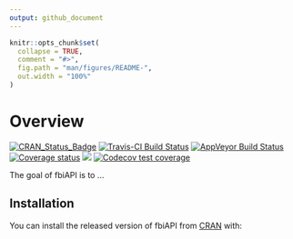 ```yaml
---
output: github_document
---
```


<!-- README.md is generated from README.Rmd. Please edit that file -->

```r
knitr::opts_chunk$set(
  collapse = TRUE,
  comment = "#>",
  fig.path = "man/figures/README-",
  out.width = "100%"
)
```
# Overview

<!-- badges: start -->
[![CRAN_Status_Badge](https://www.r-pkg.org/badges/version/fbiAPI)](https://cran.r-project.org/package=fbiAPI.png)
[![Travis-CI Build Status](https://travis-ci.org/jacobkap/fbiAPI.svg?branch=master)](https://travis-ci.org/jacobkap/fbiAPI) [![AppVeyor Build Status](https://ci.appveyor.com/api/projects/status/github/jacobkap/fbiAPI?branch=master&svg=true)](https://ci.appveyor.com/project/jacobkap/fbiAPI) [![Coverage status](https://codecov.io/gh/jacobkap/fbiAPI/branch/master/graph/badge.svg)](https://codecov.io/github/jacobkap/fbiAPI?branch=master)
[![](http://cranlogs.r-pkg.org/badges/grand-total/fbiAPI?color=blue)](https://cran.r-project.org/package=fbiAPI)
[![Codecov test coverage](https://codecov.io/gh/jacobkap/fbiAPI/branch/master/graph/badge.svg)](https://codecov.io/gh/jacobkap/fbiAPI?branch=master)
<!-- badges: end -->

The goal of fbiAPI is to ...

## Installation

You can install the released version of fbiAPI from [CRAN](https://CRAN.R-project.org) with:
